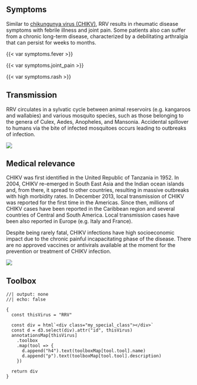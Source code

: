 
::: {.panel-tabset}

## Symptoms

::: {.grid}

::: {.g-col-8}
Similar to [chikungunya virus (CHIKV)](CHIKV.qmd), RRV results in rheumatic disease symptoms with febrile illness and joint pain. Some patients also can suffer from  a chronic long-term disease, characterized by a debilitating arthralgia that can persist for weeks to months.
:::

::: {.g-col-4}
{{< var symptoms.fever >}}

{{< var symptoms.joint_pain >}}

{{< var symptoms.rash >}}
:::

:::

## Transmission

::: {.grid}

::: {.g-col-6}
RRV circulates in a sylvatic cycle between animal reservoirs (e.g. kangaroos and wallabies) and various mosquito species, such as those belonging to the genera of Culex, Aedes, Anopheles, and Mansonia. Accidental spillover to humans via the bite of infected mosquitoes occurs leading to outbreaks of infection.
:::

::: {.g-col-6}
![](RRV-transmission.png)
:::

:::

## Medical relevance

::: {.grid}

::: {.g-col-6}
CHIKV was first identified in the United Republic of Tanzania in 1952. In 2004, CHIKV re-emerged in South East Asia and the Indian ocean islands and, from there, it spread to other countries, resulting in massive outbreaks with high morbidity rates. In December 2013, local transmission of CHIKV was reported for the first time in the Americas. Since then, millions of CHIKV cases have been reported in the Caribbean region and several countries of Central and South America. Local transmission cases have been also reported in Europe (e.g. Italy and France).

Despite being rarely fatal, CHIKV infections have high socioeconomic impact due to the chronic painful incapacitating phase of the disease.
There are no approved vaccines or antivirals available at the moment for the prevention or treatment of CHIKV infection.
:::

::: {.g-col-6}
![](RRV-map.png)
:::

:::

## Toolbox

```ojs
//| output: none
//| echo: false

{
  const thisVirus = "RRV"

  const div = html`<div class="my_special_class"></div>`
  const d = d3.select(div).attr("id", thisVirus)
  annotationsMap[thisVirus]
    .toolbox
    .map(tool => {
      d.append("h4").text(toolboxMap[tool.tool].name)
      d.append("p").text(toolboxMap[tool.tool].description)
    })

  return div
}
```

:::
